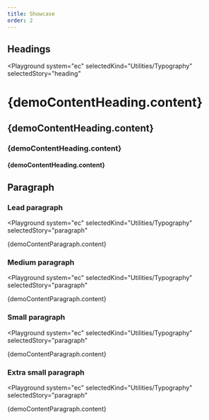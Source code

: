 ```yaml
---
title: Showcase
order: 2
---
```




## Headings

<Playground
  system="ec"
  selectedKind="Utilities/Typography"
  selectedStory="heading"
>
  <h1 className="ecl-u-type-heading-1">{demoContentHeading.content}</h1>
  <h2 className="ecl-u-type-heading-2">{demoContentHeading.content}</h2>
  <h3 className="ecl-u-type-heading-3">{demoContentHeading.content}</h3>
  <h4 className="ecl-u-type-heading-4">{demoContentHeading.content}</h4>
</Playground>

## Paragraph

### Lead paragraph

<Playground
  system="ec"
  selectedKind="Utilities/Typography"
  selectedStory="paragraph"
>
  <p className="ecl-u-type-paragraph-lead">{demoContentParagraph.content}</p>
</Playground>

### Medium paragraph

<Playground
  system="ec"
  selectedKind="Utilities/Typography"
  selectedStory="paragraph"
>
  <p className="ecl-u-type-paragraph">{demoContentParagraph.content}</p>
</Playground>

### Small paragraph

<Playground
  system="ec"
  selectedKind="Utilities/Typography"
  selectedStory="paragraph"
>
  <p className="ecl-u-type-paragraph-s">{demoContentParagraph.content}</p>
</Playground>

### Extra small paragraph

<Playground
  system="ec"
  selectedKind="Utilities/Typography"
  selectedStory="paragraph"
>
  <p className="ecl-u-type-paragraph-xs">{demoContentParagraph.content}</p>
</Playground>
